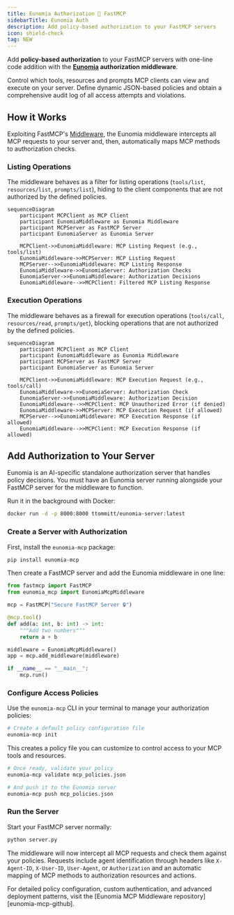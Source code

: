 ```yaml
---
title: Eunomia Authorization 🤝 FastMCP
sidebarTitle: Eunomia Auth
description: Add policy-based authorization to your FastMCP servers
icon: shield-check
tag: NEW
---
```


Add **policy-based authorization** to your FastMCP servers with one-line code addition with the **[Eunomia][eunomia-github] authorization middleware**.

Control which tools, resources and prompts MCP clients can view and execute on your server. Define dynamic JSON-based policies and obtain a comprehensive audit log of all access attempts and violations.

## How it Works

Exploiting FastMCP's [Middleware][fastmcp-middleare], the Eunomia middleware intercepts all MCP requests to your server and, then, automatically maps MCP methods to authorization checks.

### Listing Operations

The middleware behaves as a filter for listing operations (`tools/list`, `resources/list`, `prompts/list`), hiding to the client components that are not authorized by the defined policies.

```mermaid
sequenceDiagram
    participant MCPClient as MCP Client
    participant EunomiaMiddleware as Eunomia Middleware
    participant MCPServer as FastMCP Server
    participant EunomiaServer as Eunomia Server

    MCPClient->>EunomiaMiddleware: MCP Listing Request (e.g., tools/list)
    EunomiaMiddleware->>MCPServer: MCP Listing Request
    MCPServer-->>EunomiaMiddleware: MCP Listing Response
    EunomiaMiddleware->>EunomiaServer: Authorization Checks
    EunomiaServer->>EunomiaMiddleware: Authorization Decisions
    EunomiaMiddleware-->>MCPClient: Filtered MCP Listing Response
```

### Execution Operations

The middleware behaves as a firewall for execution operations (`tools/call`, `resources/read`, `prompts/get`), blocking operations that are not authorized by the defined policies.

```mermaid
sequenceDiagram
    participant MCPClient as MCP Client
    participant EunomiaMiddleware as Eunomia Middleware
    participant MCPServer as FastMCP Server
    participant EunomiaServer as Eunomia Server

    MCPClient->>EunomiaMiddleware: MCP Execution Request (e.g., tools/call)
    EunomiaMiddleware->>EunomiaServer: Authorization Check
    EunomiaServer->>EunomiaMiddleware: Authorization Decision
    EunomiaMiddleware-->>MCPClient: MCP Unauthorized Error (if denied)
    EunomiaMiddleware->>MCPServer: MCP Execution Request (if allowed)
    MCPServer-->>EunomiaMiddleware: MCP Execution Response (if allowed)
    EunomiaMiddleware-->>MCPClient: MCP Execution Response (if allowed)
```

## Add Authorization to Your Server

<Note>
Eunomia is an AI-specific standalone authorization server that handles policy decisions. You must have an Eunomia server running alongside your FastMCP server for the middleware to function.

Run it in the background with Docker:

```bash
docker run -d -p 8000:8000 ttommitt/eunomia-server:latest
```

</Note>

### Create a Server with Authorization

First, install the `eunomia-mcp` package:

```bash
pip install eunomia-mcp
```

Then create a FastMCP server and add the Eunomia middleware in one line:

```python server.py
from fastmcp import FastMCP
from eunomia_mcp import EunomiaMcpMiddleware

mcp = FastMCP("Secure FastMCP Server 🔒")

@mcp.tool()
def add(a: int, b: int) -> int:
    """Add two numbers"""
    return a + b

middleware = EunomiaMcpMiddleware()
app = mcp.add_middleware(middleware)

if __name__ == "__main__":
    mcp.run()
```

### Configure Access Policies

Use the `eunomia-mcp` CLI in your terminal to manage your authorization policies:

```bash
# Create a default policy configuration file
eunomia-mcp init
```

This creates a policy file you can customize to control access to your MCP tools and resources.

```bash
# Once ready, validate your policy
eunomia-mcp validate mcp_policies.json

# And push it to the Eunomia server
eunomia-mcp push mcp_policies.json
```

### Run the Server

Start your FastMCP server normally:

```bash
python server.py
```

The middleware will now intercept all MCP requests and check them against your policies. Requests include agent identification through headers like `X-Agent-ID`, `X-User-ID`, `User-Agent`, or `Authorization` and an automatic mapping of MCP methods to authorization resources and actions.

<Tip>
  For detailed policy configuration, custom authentication, and advanced
  deployment patterns, visit the [Eunomia MCP Middleware
  repository][eunomia-mcp-github].
</Tip>

[eunomia-github]: https://github.com/whataboutyou-ai/eunomia
[eunomia-mcp-github]: https://github.com/whataboutyou-ai/eunomia/tree/main/pkgs/extensions/mcp
[fastmcp-middleare]: /servers/middleware
